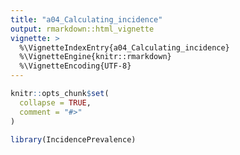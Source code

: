 ```yaml
---
title: "a04_Calculating_incidence"
output: rmarkdown::html_vignette
vignette: >
  %\VignetteIndexEntry{a04_Calculating_incidence}
  %\VignetteEngine{knitr::rmarkdown}
  %\VignetteEncoding{UTF-8}
---
```


```r
knitr::opts_chunk$set(
  collapse = TRUE,
  comment = "#>"
)
```

```r
library(IncidencePrevalence)
```
